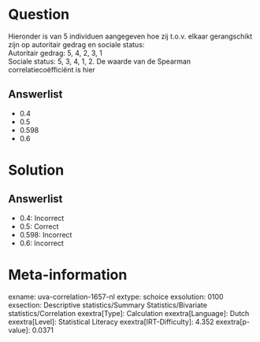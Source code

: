 Question
========

Hieronder is van 5 individuen aangegeven hoe zij t.o.v. elkaar
gerangschikt zijn op autoritair gedrag en sociale status:\
Autoritair gedrag: 5, 4, 2, 3, 1\
Sociale status: 5, 3, 4, 1, 2. De waarde van de Spearman
correlatiecoëfficiënt is hier

Answerlist
----------

* 0.4
* 0.5
* 0.598
* 0.6

Solution
========

Answerlist
----------

* 0.4: Incorrect
* 0.5: Correct
* 0.598: Incorrect
* 0.6: Incorrect

Meta-information
================
exname: uva-correlation-1657-nl
extype: schoice
exsolution: 0100
exsection: Descriptive statistics/Summary Statistics/Bivariate statistics/Correlation
exextra[Type]: Calculation
exextra[Language]: Dutch
exextra[Level]: Statistical Literacy
exextra[IRT-Difficulty]: 4.352
exextra[p-value]: 0.0371
